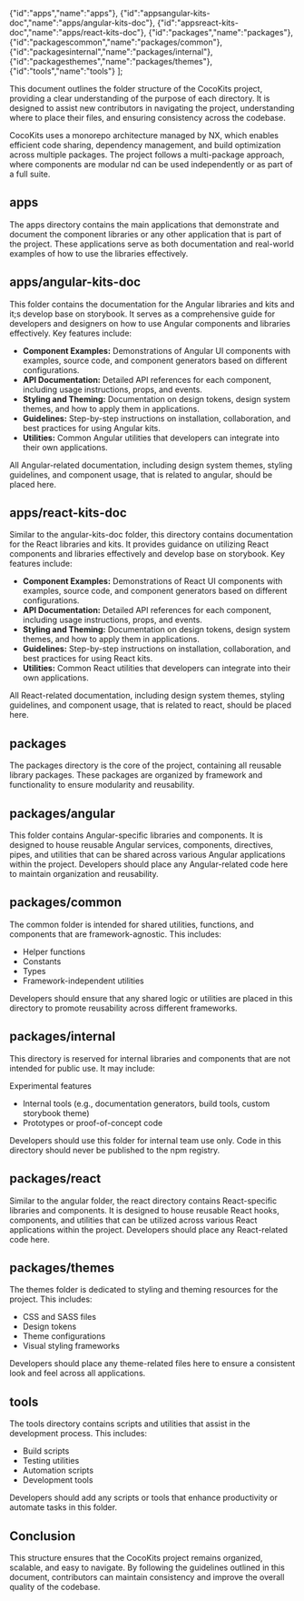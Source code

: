 
  {"id":"apps","name":"apps"},
  {"id":"appsangular-kits-doc","name":"apps/angular-kits-doc"},
  {"id":"appsreact-kits-doc","name":"apps/react-kits-doc"},
  {"id":"packages","name":"packages"},
  {"id":"packagescommon","name":"packages/common"},
  {"id":"packagesinternal","name":"packages/internal"},
  {"id":"packagesthemes","name":"packages/themes"},
  {"id":"tools","name":"tools"}
];

<Meta title='Contributing/Workspace Structure'/>

<MdxPage breadcrumb="Contributing" title='Workspace Structure' hideThemeSwitcher={true} tocItems={tocItems}>

This document outlines the folder structure of the CocoKits project, providing a clear understanding of the purpose of each directory.
It is designed to assist new contributors in navigating the project, understanding where to place their files, and ensuring consistency
across the codebase.

CocoKits uses a monorepo architecture managed by NX, which enables efficient code sharing, dependency management,
and build optimization across multiple packages. The project follows a multi-package approach, where components are modular 
nd can be used independently or as part of a full suite.

## apps
The apps directory contains the main applications that demonstrate and document the component libraries or any other application that is part of the project.
These applications serve as both documentation and real-world examples of how to use the libraries effectively.

## apps/angular-kits-doc
This folder contains the documentation for the Angular libraries and kits and it;s develop base on storybook.
It serves as a comprehensive guide for developers and designers on how to use Angular components and libraries effectively. Key features include:

- **Component Examples:** Demonstrations of Angular UI components with examples, source code, and component generators based on different configurations.
- **API Documentation:** Detailed API references for each component, including usage instructions, props, and events.
- **Styling and Theming:** Documentation on design tokens, design system themes, and how to apply them in applications.
- **Guidelines:** Step-by-step instructions on installation, collaboration, and best practices for using Angular kits.
- **Utilities:** Common Angular utilities that developers can integrate into their own applications.

All Angular-related documentation, including design system themes, styling guidelines, and component usage, that is related to angular,
should be placed here.

## apps/react-kits-doc
Similar to the angular-kits-doc folder, this directory contains documentation for the React libraries and kits.
It provides guidance on utilizing React components and libraries effectively and develop base on storybook.
Key features include:

- **Component Examples:** Demonstrations of React UI components with examples, source code, and component generators based on different configurations.
- **API Documentation:** Detailed API references for each component, including usage instructions, props, and events.
- **Styling and Theming:** Documentation on design tokens, design system themes, and how to apply them in applications.
- **Guidelines:** Step-by-step instructions on installation, collaboration, and best practices for using React kits.
- **Utilities:** Common React utilities that developers can integrate into their own applications.

All React-related documentation, including design system themes, styling guidelines, and component usage, that is related to react, should be placed here.

## packages
The packages directory is the core of the project, containing all reusable library packages.
These packages are organized by framework and functionality to ensure modularity and reusability.

## packages/angular
This folder contains Angular-specific libraries and components. It is designed to house reusable Angular services,
components, directives, pipes, and utilities that can be shared across various Angular applications within the project.
Developers should place any Angular-related code here to maintain organization and reusability.

## packages/common
The common folder is intended for shared utilities, functions, and components that are framework-agnostic. This includes:

- Helper functions
- Constants
- Types
- Framework-independent utilities

Developers should ensure that any shared logic or utilities are placed in this directory to promote reusability across different frameworks.

## packages/internal
This directory is reserved for internal libraries and components that are not intended for public use. It may include:

Experimental features

- Internal tools (e.g., documentation generators, build tools, custom storybook theme)
- Prototypes or proof-of-concept code

Developers should use this folder for internal team use only. Code in this directory should never be published to the npm registry.

## packages/react
Similar to the angular folder, the react directory contains React-specific libraries and components.
It is designed to house reusable React hooks, components, and utilities that can be utilized across various React applications within the project.
Developers should place any React-related code here.

## packages/themes
The themes folder is dedicated to styling and theming resources for the project. This includes:

- CSS and SASS files
- Design tokens
- Theme configurations
- Visual styling frameworks

Developers should place any theme-related files here to ensure a consistent look and feel across all applications.


## tools
The tools directory contains scripts and utilities that assist in the development process. This includes:

- Build scripts
- Testing utilities
- Automation scripts
- Development tools

Developers should add any scripts or tools that enhance productivity or automate tasks in this folder.

## Conclusion
This structure ensures that the CocoKits project remains organized, scalable, and easy to navigate.
By following the guidelines outlined in this document, contributors can maintain consistency and improve the overall quality of the codebase.

</MdxPage>
